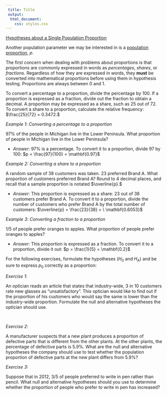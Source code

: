 ```yaml
---
 title: Title
 output:
  html_document:
    css: styles.css
---
```


[Hypotheses about a Single Population Proportion]{.underline}

Another population parameter we may be interested in is a [population
proportion,]{.underline} $p$.

The first concern when dealing with problems about proportions is that
proportions are commonly expressed in words as *percentages*, *shares*,
or *fractions*. Regardless of how they are expressed in words, they
**must** be converted into mathematical proportions before using them in
hypothesis testing. Proportions are always between 0 and 1.

To convert a percentage to a proportion, divide the percentage by 100.
If a proportion is expressed as a fraction, divide out the fraction to
obtain a decimal. A proportion may be expressed as a share, such as 25
out of 72. To convert a share to a proportion, calculate the relative
frequency: $\frac{25}{72} = 0.3472.$

*Example 1*: *Converting a percentage to a proportion*

97% of the people in Michigan live in the Lower Peninsula. What
proportion of people in Michigan live in the Lower Peninsula?

-   *Answer:* 97% is a percentage. To convert it to a proportion, divide
    97 by 100: $p = \frac{97}{100} = \mathbf{0.97}$

*Example 2: Converting a share to a proportion*

A random sample of 38 customers was taken. 23 preferred Brand A. What
proportion of customers preferred Brand A? Round to 4 decimal places,
and recall that a sample proportion is notated $\overline{p}.$

-   *Answer:* This proportion is expressed as a share: 23 out of 38
    customers prefer Brand A. To convert it to a proportion, divide the
    number of customers who prefer Brand A by the total number of
    customers: $\overline{p} = \frac{23}{38} = \ \mathbf{0.6053}$

*Example 3*: *Converting a fraction to a proportion*

1/5 of people prefer oranges to apples. What proportion of people prefer
oranges to apples?

-   *Answer:* This proportion is expressed as a fraction. To convert it
    to a proportion, divide it out: $p = \frac{1}{5} = \mathbf{0.2}$

For the following exercises, formulate the hypotheses
$\left( H_{0}\text{\ and\ }H_{A} \right)\ $and be sure to express
$p_{0}$ correctly as a proportion:

*Exercise 1*:

An optician reads an article that states that industry-wide, 3 in 10
customers rate new glasses as "unsatisfactory". This optician would like
to find out if the proportion of his customers who would say the same is
lower than the industry-wide proportion. Formulate the null and
alternative hypotheses the optician should use.

*\
*

*Exercise 2*:

A manufacturer suspects that a new plant produces a proportion of
defective parts that is different from the other plants. At the other
plants, the percentage of defective parts is 5.9%. What are the null and
alternative hypotheses the company should use to test whether the
population proportion of defective parts at the new plant differs from
5.9%?

*Exercise 3:*

Suppose that in 2012, 3/5 of people preferred to write in pen rather
than pencil. What null and alternative hypotheses should you use to
determine whether the proportion of people who prefer to write in pen
has increased?
